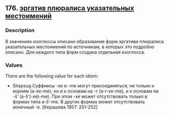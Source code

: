 ## 176. <a href =  'https://agricolamz.github.io/The_Circassian_Isoglosses_Database/176.html'>эргатив плюралиса указательных местоимений</a>
### Description

В значениях изоглоссы описано образование форм эргатива плюралиса указательных местоимений по источникам, в которых это подробно описано. Для каждого типа форм создана отдельная изоглосса.

### Values
There are the following value for each idiom:

* Shapsug  Суффиксы -xe и -me могут присоединяться, не только к корням (a-xe-me), но и к основам на -r (a-r-xe-me), и к основам на -š’ (a-š’(-xe)-me). При этом -xe может отсутствовать только в формах типа a-š’-me. В других формах может отсутствовать конечный -e. [Керашева 1957: 251-252] 


